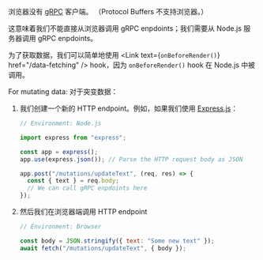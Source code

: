 
浏览器没有 [gRPC](https://github.com/grpc) 客户端。
（Protocol Buffers 不支持浏览器。）

这意味着我们不能直接从浏览器调用 gRPC enpdoints；我们需要从 Node.js 服务器调用 gRPC enpdoints。

为了获取数据，我们可以简单地使用 <Link text={<code>onBeforeRender()</code>} href="/data-fetching" /> hook，因为 `onBeforeRender()` hook 在 Node.js 中被调用。

For mutating data:
对于突变数据：

1. 我们创建一个新的 HTTP endpoint。例如，如果我们使用 [Express.js](https://github.com/expressjs/express)：

   ```js
   // Environment: Node.js

   import express from "express";

   const app = express();
   app.use(express.json()); // Parse the HTTP request body as JSON

   app.post("/mutations/updateText", (req, res) => {
     const { text } = req.body;
     // We can call gRPC enpdoints here
   });
   ```

2. 然后我们在浏览器端调用 HTTP endpoint

   ```jsx
   // Environment: Browser

   const body = JSON.stringify({ text: "Some new text" });
   await fetch("/mutations/updateText", { body });
   ```
